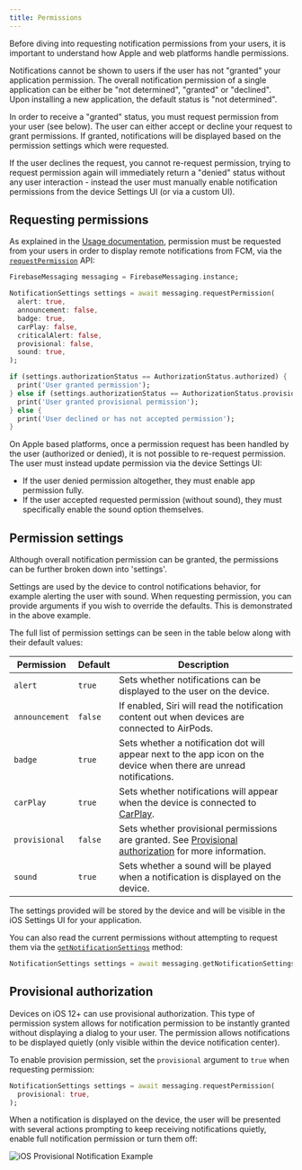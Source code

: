 ```yaml
---
title: Permissions
---
```


Before diving into requesting notification permissions from your users, it is important to understand how Apple and
web platforms handle permissions.

Notifications cannot be shown to users if the user has not "granted" your application permission.
The overall notification permission of a single application can be either be "not determined", "granted" or "declined".
Upon installing a new application, the default status is "not determined".

In order to receive a "granted" status, you must request permission from your user (see below). The user can either
accept or decline your request to grant permissions. If granted, notifications will be displayed based on the permission
settings which were requested.

If the user declines the request, you cannot re-request permission, trying to request permission again will immediately
return a "denied" status without any user interaction - instead the user must manually enable notification
permissions from the device Settings UI (or via a custom UI).

## Requesting permissions

As explained in the [Usage documentation](usage.mdx), permission must be requested from your users in order to display
remote notifications from FCM, via the [`requestPermission`](!firebase_messaging.FirebaseMessaging.requestPermission) API:

```dart
FirebaseMessaging messaging = FirebaseMessaging.instance;

NotificationSettings settings = await messaging.requestPermission(
  alert: true,
  announcement: false,
  badge: true,
  carPlay: false,
  criticalAlert: false,
  provisional: false,
  sound: true,
);

if (settings.authorizationStatus == AuthorizationStatus.authorized) {
  print('User granted permission');
} else if (settings.authorizationStatus == AuthorizationStatus.provisional) {
  print('User granted provisional permission');
} else {
  print('User declined or has not accepted permission');
}
```

On Apple based platforms, once a permission request has been handled by the user (authorized or denied), it is not possible
to re-request permission. The user must instead update permission via the device Settings UI:

- If the user denied permission altogether, they must enable app permission fully.
- If the user accepted requested permission (without sound), they must specifically enable the sound option themselves.

## Permission settings

Although overall notification permission can be granted, the permissions can be further broken down into 'settings'.

Settings are used by the device to control notifications behavior, for example alerting the user with sound. When requesting
permission, you can provide arguments if you wish to override the defaults. This is demonstrated in the above example.

The full list of permission settings can be seen in the table below along with their default values:

| Permission     | Default | Description                                                                                                                   |
| -------------- | ------- | ----------------------------------------------------------------------------------------------------------------------------- |
| `alert`        | `true`  | Sets whether notifications can be displayed to the user on the device.                                                        |
| `announcement` | `false` | If enabled, Siri will read the notification content out when devices are connected to AirPods.                                |
| `badge`        | `true`  | Sets whether a notification dot will appear next to the app icon on the device when there are unread notifications.           |
| `carPlay`      | `true`  | Sets whether notifications will appear when the device is connected to [CarPlay](https://www.apple.com/ios/carplay/).         |
| `provisional`  | `false` | Sets whether provisional permissions are granted. See [Provisional authorization](#provisional-authorization) for more information. |
| `sound`        | `true`  | Sets whether a sound will be played when a notification is displayed on the device.                                           |

The settings provided will be stored by the device and will be visible in the iOS Settings UI for your application.

You can also read the current permissions without attempting to request them via the [`getNotificationSettings`](!firebase_messaging.FirebaseMessaging.getNotificationSettings)
method:

```dart
NotificationSettings settings = await messaging.getNotificationSettings();
```

## Provisional authorization

Devices on iOS 12+ can use provisional authorization. This type of permission system allows for notification permission
to be instantly granted without displaying a dialog to your user. The permission allows notifications to be displayed quietly
(only visible within the device notification center).

To enable provision permission, set the `provisional` argument to `true` when requesting permission:

```dart
NotificationSettings settings = await messaging.requestPermission(
  provisional: true,
);
```

When a notification is displayed on the device, the user will be presented with several actions prompting to keep receiving
notifications quietly, enable full notification permission or turn them off:

<Image
  src="ios-provisional-notification.jpg"
  alt="iOS Provisional Notification Example"
/>
